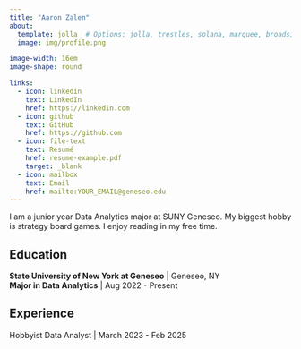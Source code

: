 ```yaml
---
title: "Aaron Zalen" 
about:
  template: jolla  # Options: jolla, trestles, solana, marquee, broadside
  image: img/profile.png

image-width: 16em
image-shape: round

links:
  - icon: linkedin
    text: LinkedIn
    href: https://linkedin.com
  - icon: github
    text: GitHub
    href: https://github.com
  - icon: file-text
    text: Resumé
    href: resume-example.pdf
    target: _blank
  - icon: mailbox
    text: Email
    href: mailto:YOUR_EMAIL@geneseo.edu
---
```


I am a junior year Data Analytics major at SUNY Geneseo. My biggest hobby is strategy board games. I enjoy reading in my free time.

## Education

**State University of New York at Geneseo** | Geneseo, NY  
**Major in Data Analytics** | Aug 2022 - Present  

## Experience

Hobbyist Data Analyst | March 2023 - Feb 2025
